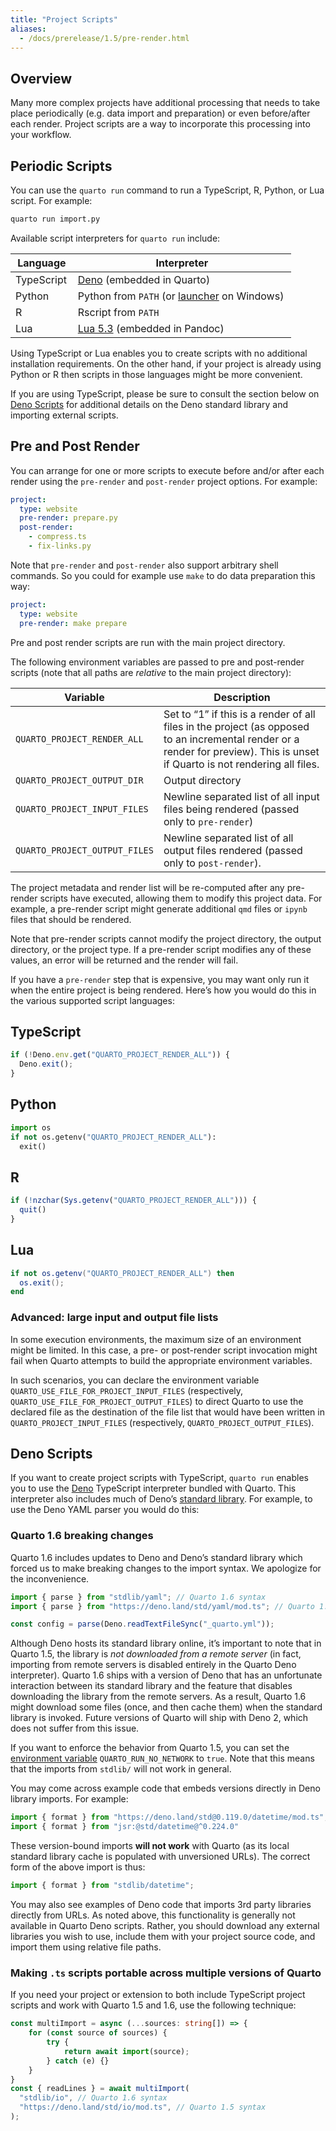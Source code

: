 ```yaml
---
title: "Project Scripts"
aliases: 
  - /docs/prerelease/1.5/pre-render.html
---
```


## Overview

Many more complex projects have additional processing that needs to take place periodically (e.g. data import and preparation) or even before/after each render. Project scripts are a way to incorporate this processing into your workflow.

## Periodic Scripts

You can use the `quarto run` command to run a TypeScript, R, Python, or Lua script. For example:

```.bash
quarto run import.py
```

Available script interpreters for `quarto run` include:

| Language   | Interpreter                                                                              |
|----------------|-------------------------------------------------------|
| TypeScript | [Deno](https://deno.land/) (embedded in Quarto)                                          |
| Python     | Python from `PATH` (or [launcher](https://www.python.org/dev/peps/pep-0397/) on Windows) |
| R          | Rscript from `PATH`                                                                      |
| Lua        | [Lua 5.3](https://www.lua.org/manual/5.3/) (embedded in Pandoc)                          |

Using TypeScript or Lua enables you to create scripts with no additional installation requirements. On the other hand, if your project is already using Python or R then scripts in those languages might be more convenient.

If you are using TypeScript, please be sure to consult the section below on [Deno Scripts](#deno-scripts) for additional details on the Deno standard library and importing external scripts.

## Pre and Post Render

You can arrange for one or more scripts to execute before and/or after each render using the `pre-render` and `post-render` project options. For example:

``` yaml
project:
  type: website
  pre-render: prepare.py
  post-render: 
    - compress.ts
    - fix-links.py
```

Note that `pre-render` and `post-render` also support arbitrary shell commands. So you could for example use `make` to do data preparation this way:

``` yaml
project:
  type: website
  pre-render: make prepare
```

Pre and post render scripts are run with the main project directory.

The following environment variables are passed to pre and post-render scripts (note that all paths are *relative* to the main project directory):

| Variable                      | Description                                                                                                                                                                   |
|-----------------|-------------------------------------------------------|
| `QUARTO_PROJECT_RENDER_ALL`   | Set to "1" if this is a render of all files in the project (as opposed to an incremental render or a render for preview). This is unset if Quarto is not rendering all files. |
| `QUARTO_PROJECT_OUTPUT_DIR`   | Output directory                                                                                                                                                              |
| `QUARTO_PROJECT_INPUT_FILES`  | Newline separated list of all input files being rendered (passed only to `pre-render`)                                                                                        |
| `QUARTO_PROJECT_OUTPUT_FILES` | Newline separated list of all output files rendered (passed only to `post-render`).                                                                                           |

The project metadata and render list will be re-computed after any pre-render scripts have executed, allowing them to modify this project data.
For example, a pre-render script might generate additional `qmd` files or `ipynb` files that should be rendered.

Note that pre-render scripts cannot modify the project directory, the output directory, or the project type. 
If a pre-render script modifies any of these values, an error will be returned and the render will fail.

If you have a `pre-render` step that is expensive, you may want only run it when the entire project is being rendered. Here's how you would do this in the various supported script languages:

::: panel-tabset
## TypeScript

``` js
if (!Deno.env.get("QUARTO_PROJECT_RENDER_ALL")) {
  Deno.exit();
}
```

## Python

``` python
import os
if not os.getenv("QUARTO_PROJECT_RENDER_ALL"):
  exit()
```

## R

``` r
if (!nzchar(Sys.getenv("QUARTO_PROJECT_RENDER_ALL"))) {
  quit()
}
```

## Lua

``` lua
if not os.getenv("QUARTO_PROJECT_RENDER_ALL") then
  os.exit();
end
```
:::

### Advanced: large input and output file lists

In some execution environments, the maximum size of an environment might be limited. In this case, a pre- or post-render script invocation might fail when Quarto attempts to build the appropriate environment variables.

In such scenarios, you can declare the environment variable `QUARTO_USE_FILE_FOR_PROJECT_INPUT_FILES` (respectively, `QUARTO_USE_FILE_FOR_PROJECT_OUTPUT_FILES`) to direct Quarto to use the
declared file as the destination of the file list that would have been written in `QUARTO_PROJECT_INPUT_FILES` (respectively, `QUARTO_PROJECT_OUTPUT_FILES`).

## Deno Scripts {#deno-scripts}

If you want to create project scripts with TypeScript, `quarto run` enables you to use the [Deno](https://deno.land/) TypeScript interpreter bundled with Quarto. This interpreter also includes much of Deno's [standard library](https://docs.deno.com/runtime/manual/basics/standard_library). For example, to use the Deno YAML parser you would do this:

### Quarto 1.6 breaking changes

::: callout-warning

Quarto 1.6 includes updates to Deno and Deno's standard library which forced us to make breaking changes to the import syntax. We apologize for the inconvenience.

:::

``` typescript
import { parse } from "stdlib/yaml"; // Quarto 1.6 syntax
import { parse } from "https://deno.land/std/yaml/mod.ts"; // Quarto 1.5 and earlier syntax

const config = parse(Deno.readTextFileSync("_quarto.yml"));
```

Although Deno hosts its standard library online, it's important to note that in Quarto 1.5, the library is *not downloaded from a remote server* (in fact, importing from remote servers is disabled entirely in the Quarto Deno interpreter).
Quarto 1.6 ships with a version of Deno that has an unfortunate interaction between its standard library and the feature that disables downloading the library from the remote servers.
As a result, Quarto 1.6 might download some files (once, and then cache them) when the standard library is invoked.
Future versions of Quarto will ship with Deno 2, which does not suffer from this issue.

If you want to enforce the behavior from Quarto 1.5, you can set the [environment variable](/docs/advanced/environment-vars.qmd) `QUARTO_RUN_NO_NETWORK` to `true`.
Note that this means that the imports from `stdlib/` will not work in general.

You may come across example code that embeds versions directly in Deno library imports. For example:

``` typescript
import { format } from "https://deno.land/std@0.119.0/datetime/mod.ts";
import { format } from "jsr:@std/datetime@^0.224.0"
```

These version-bound imports **will not work** with Quarto (as its local standard library cache is populated with unversioned URLs). The correct form of the above import is thus:

``` typescript
import { format } from "stdlib/datetime";
```

You may also see examples of Deno code that imports 3rd party libraries directly from URLs.
As noted above, this functionality is generally not available in Quarto Deno scripts.
Rather, you should download any external libraries you wish to use, include them with your project source code, and import them using relative file paths.

### Making `.ts` scripts portable across multiple versions of Quarto

If you need your project or extension to both include TypeScript project scripts and work with Quarto 1.5 and 1.6, use the following technique:

``` typescript
const multiImport = async (...sources: string[]) => {
    for (const source of sources) {
        try {
            return await import(source);
        } catch (e) {}
    }
}
const { readLines } = await multiImport(
  "stdlib/io", // Quarto 1.6 syntax
  "https://deno.land/std/io/mod.ts", // Quarto 1.5 syntax
);
```
